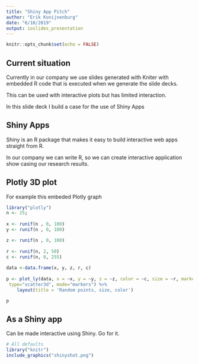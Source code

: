 ```yaml
---
title: "Shiny App Pitch"
author: "Erik Konijnenburg"
date: "6/10/2019"
output: ioslides_presentation
---
```


```r
knitr::opts_chunk$set(echo = FALSE)
```

## Current situation

Currently in our company we use slides generated with Kniter with embedded R code that is executed when we generate the slide decks.

This can be used with interactive plots but has limited interaction. 

In this slide deck I build a case for the use of Shiny Apps


## Shiny Apps

Shiny is an R package that makes it easy to build interactive web apps straight from R.

In our company we can write R, so we can create interactive application show casing our research results.

## Plotly 3D plot

For example this embeded Plotly graph

```r
library("plotly")
n <- 25;
 
x <- runif(n , 0, 100)
y <- runif(n , 0, 100)

z <- runif(n , 0, 100)
 
r <- runif(n, 2, 50)
c <- runif(n, 0, 255)
 
data <-data.frame(x, y, z, r, c)
 
p <- plot_ly(data, x = ~x, y = ~y, z = ~z, color = ~c, size = ~r, marker = list(symbol = 'circle', sizemode = 'diameter'),
 type="scatter3d", mode="markers") %>% 
    layout(title = 'Random points, size, color')

p
```

## As a Shiny app
Can be made interactive using Shiny. Go for it.

```r
# All defaults
library("knitr")
include_graphics("shinyshot.png")
```